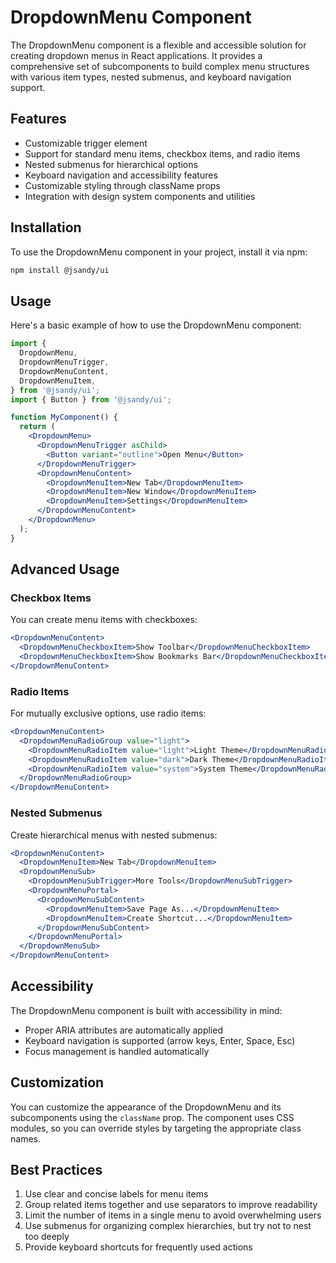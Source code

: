 

<Meta of={DropdownMenuStories} />

# DropdownMenu Component

The DropdownMenu component is a flexible and accessible solution for creating dropdown menus in React applications. It provides a comprehensive set of subcomponents to build complex menu structures with various item types, nested submenus, and keyboard navigation support.

## Features

- Customizable trigger element
- Support for standard menu items, checkbox items, and radio items
- Nested submenus for hierarchical options
- Keyboard navigation and accessibility features
- Customizable styling through className props
- Integration with design system components and utilities

## Installation

To use the DropdownMenu component in your project, install it via npm:

```bash
npm install @jsandy/ui
```

## Usage

Here's a basic example of how to use the DropdownMenu component:

```jsx
import {
  DropdownMenu,
  DropdownMenuTrigger,
  DropdownMenuContent,
  DropdownMenuItem,
} from '@jsandy/ui';
import { Button } from '@jsandy/ui';

function MyComponent() {
  return (
    <DropdownMenu>
      <DropdownMenuTrigger asChild>
        <Button variant="outline">Open Menu</Button>
      </DropdownMenuTrigger>
      <DropdownMenuContent>
        <DropdownMenuItem>New Tab</DropdownMenuItem>
        <DropdownMenuItem>New Window</DropdownMenuItem>
        <DropdownMenuItem>Settings</DropdownMenuItem>
      </DropdownMenuContent>
    </DropdownMenu>
  );
}
```

## Advanced Usage

### Checkbox Items

You can create menu items with checkboxes:

```jsx
<DropdownMenuContent>
  <DropdownMenuCheckboxItem>Show Toolbar</DropdownMenuCheckboxItem>
  <DropdownMenuCheckboxItem>Show Bookmarks Bar</DropdownMenuCheckboxItem>
</DropdownMenuContent>
```

### Radio Items

For mutually exclusive options, use radio items:

```jsx
<DropdownMenuContent>
  <DropdownMenuRadioGroup value="light">
    <DropdownMenuRadioItem value="light">Light Theme</DropdownMenuRadioItem>
    <DropdownMenuRadioItem value="dark">Dark Theme</DropdownMenuRadioItem>
    <DropdownMenuRadioItem value="system">System Theme</DropdownMenuRadioItem>
  </DropdownMenuRadioGroup>
</DropdownMenuContent>
```

### Nested Submenus

Create hierarchical menus with nested submenus:

```jsx
<DropdownMenuContent>
  <DropdownMenuItem>New Tab</DropdownMenuItem>
  <DropdownMenuSub>
    <DropdownMenuSubTrigger>More Tools</DropdownMenuSubTrigger>
    <DropdownMenuPortal>
      <DropdownMenuSubContent>
        <DropdownMenuItem>Save Page As...</DropdownMenuItem>
        <DropdownMenuItem>Create Shortcut...</DropdownMenuItem>
      </DropdownMenuSubContent>
    </DropdownMenuPortal>
  </DropdownMenuSub>
</DropdownMenuContent>
```

## Accessibility

The DropdownMenu component is built with accessibility in mind:

- Proper ARIA attributes are automatically applied
- Keyboard navigation is supported (arrow keys, Enter, Space, Esc)
- Focus management is handled automatically

## Customization

You can customize the appearance of the DropdownMenu and its subcomponents using the `className` prop. The component uses CSS modules, so you can override styles by targeting the appropriate class names.

## Best Practices

1. Use clear and concise labels for menu items
2. Group related items together and use separators to improve readability
3. Limit the number of items in a single menu to avoid overwhelming users
4. Use submenus for organizing complex hierarchies, but try not to nest too deeply
5. Provide keyboard shortcuts for frequently used actions
